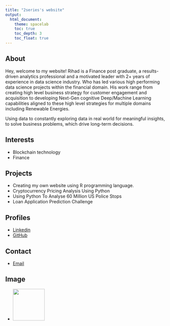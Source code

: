 ```yaml
---
title: "2series's website"
output:
  html_document:
    theme: spacelab
    toc: true
    toc_depth: 3
    toc_float: true
---
```


## About

Hey, welcome to my website!
Rihad is a Finance post graduate, a results-driven analytics professional and a motivated leader with 2+ years of experience in data science industry. Who has led various high performing data science projects within the financial domain. His work range from creating high level business strategy for customer engagement and acquisition to developing Next-Gen cognitive Deep/Machine Learning capabilities aligned to these high level strategies for multiple domains including Renewable Energies. 

Using data to constantly exploring data in real world for meaningful insights, to solve business problems, which drive long-term decisions.

## Interests

* Blockchain technology
* Finance

## Projects

* Creating my own website using R programming language.
* Cryptocurrency Pricing Analysis Using Python
* Using Python To Analyse 60 Million US Police Stops
* Loan Application Prediction Challenge

## Profiles 

* [Linkedin](https://www.linkedin.com/in/rihad-variawa-7422017b)
* [GitHub](https://github.com/2series)

## Contact

* [Email](mailto:rihadv021@gmail.com)

## Image

* ![](img/Rihad Variawa.png){width=100px}

